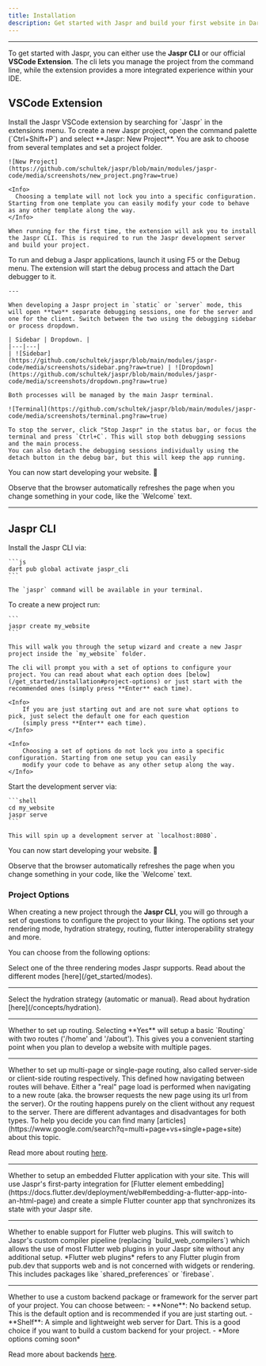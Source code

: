 ```yaml
---
title: Installation
description: Get started with Jaspr and build your first website in Dart.
---
```


---

To get started with Jaspr, you can either use the **Jaspr CLI** or our official **VSCode Extension**. The cli lets you manage the project from the command line, while the extension provides a more integrated experience within your IDE.

## VSCode Extension

<Steps>
  <Step title="Install Extension">
    Install the Jaspr VSCode extension by searching for `Jaspr` in the extensions menu.
  </Step>
  <Step title="Create a Project">
    To create a new Jaspr project, open the command palette (`Ctrl+Shift+P`) and select **Jaspr: New Project**. You are ask to choose from several templates and set a project folder.

    ![New Project](https://github.com/schultek/jaspr/blob/main/modules/jaspr-code/media/screenshots/new_project.png?raw=true)

    <Info>
      Choosing a template will not lock you into a specific configuration. Starting from one template you can easily modify your code to behave as any other template along the way.
    </Info>

    When running for the first time, the extension will ask you to install the Jaspr CLI. This is required to run the Jaspr development server and build your project.
    
  </Step>
  <Step title="Debug your Jaspr Project">
    To run and debug a Jaspr applications, launch it using F5 or the Debug menu. The extension will start the debug process and attach the Dart debugger to it. 

    ---

    When developing a Jaspr project in `static` or `server` mode, this will open **two** separate debugging sessions, one for the server and one for the client. Switch between the two using the debugging sidebar or process dropdown.

    | Sidebar | Dropdown. |
    |---|---|
    | ![Sidebar](https://github.com/schultek/jaspr/blob/main/modules/jaspr-code/media/screenshots/sidebar.png?raw=true) | ![Dropdown](https://github.com/schultek/jaspr/blob/main/modules/jaspr-code/media/screenshots/dropdown.png?raw=true)

    Both processes will be managed by the main Jaspr terminal.

    ![Terminal](https://github.com/schultek/jaspr/blob/main/modules/jaspr-code/media/screenshots/terminal.png?raw=true)

    To stop the server, click "Stop Jaspr" in the status bar, or focus the terminal and press `Ctrl+C`. This will stop both debugging sessions and the main process.
    You can also detach the debugging sessions individually using the detach button in the debug bar, but this will keep the app running.

  </Step>
</Steps>

You can now start developing your website. 🎉

<Success>
  Observe that the browser automatically refreshes the page when you change something in your code, like the `Welcome` text.
</Success>

---

## Jaspr CLI
    
<Steps>
  <Step title="Install CLI">
    Install the Jaspr CLI via:

    ```js
    dart pub global activate jaspr_cli
    ```

    The `jaspr` command will be available in your terminal.
  </Step>
  <Step title="Create a Project">
    To create a new project run:

    ```
    jaspr create my_website
    ```

    This will walk you through the setup wizard and create a new Jaspr project inside the `my_website` folder.

    The cli will prompt you with a set of options to configure your project. You can read about what each option does [below](/get_started/installation#project-options) or just start with the recommended ones (simply press **Enter** each time).

    <Info>
        If you are just starting out and are not sure what options to pick, just select the default one for each question
        (simply press **Enter** each time).
    </Info>

    <Info>
        Choosing a set of options do not lock you into a specific configuration. Starting from one setup you can easily
        modify your code to behave as any other setup along the way.
    </Info>
  </Step>
  <Step title="Run the Development Server">
    Start the development server via:

    ```shell
    cd my_website
    jaspr serve
    ```

    This will spin up a development server at `localhost:8080`.
  </Step>
</Steps>

You can now start developing your website. 🎉

<Success>
  Observe that the browser automatically refreshes the page when you change something in your code, like the `Welcome` text.
</Success>

### Project Options

When creating a new project through the **Jaspr CLI**, you will go through a set of questions to configure the project to your liking. The options set your rendering mode, hydration strategy, routing, flutter interoperability strategy and more.

You can choose from the following options:

<Property name="Rendering Mode">
  Select one of the three rendering modes Jaspr supports. Read about the different modes [here](/get_started/modes).
</Property>

---

<Property name="Hydration" type="conditional">
  Select the hydration strategy (automatic or manual). Read about hydration [here](/concepts/hydration).
</Property>

---

<Property name="Routing">
  Whether to set up routing. Selecting **Yes** will setup a basic `Routing` with two routes ('/home' and '/about'). This gives you a convenient
  starting point when you plan to develop a website with multiple pages.
</Property>

---

<Property name="Multi-Page Routing" type="conditional">
  Whether to set up multi-page or single-page routing, also called server-side or client-side routing respectively. This defined how navigating
  between routes will behave. Either a "real" page load is performed when navigating to a new route (aka. the browser requests the new page using its url from the server).
  Or the routing happens purely on the client without any request to the server.

  <Info>
      There are different advantages and disadvantages for both types. To help you decide you can find many [articles](https://www.google.com/search?q=multi+page+vs+single+page+site) about this topic.
  </Info>

  Read more about routing [here](/concepts/routing).
</Property>

---

<Property name="Flutter Embedding">
  Whether to setup an embedded Flutter application with your site. This will use Jaspr's first-party integration for [Flutter element embedding](https://docs.flutter.dev/deployment/web#embedding-a-flutter-app-into-an-html-page) and create a simple Flutter counter app that synchronizes its state with your Jaspr site.
</Property>

---

<Property name="Plugin Support">
  Whether to enable support for Flutter web plugins. This will switch to Jaspr's custom compiler pipeline (replacing `build_web_compilers`) which allows the use of most Flutter web plugins in your Jaspr site without any additional setup.
  *Flutter web plugins* refers to any Flutter plugin from pub.dev that supports web and is not concerned with widgets or rendering. This includes packages like `shared_preferences` or `firebase`.
</Property>

---

<Property name="Custom Backend" type="conditional">
  Whether to use a custom backend package or framework for the server part of your project. You can choose between:
  - **None**: No backend setup. This is the default option and is recommended if you are just starting out.
  - **Shelf**: A simple and lightweight web server for Dart. This is a good choice if you want to build a custom backend for your project.
  - *More options coming soon*

  Read more about backends [here](/going_further/backend).
</Property>
